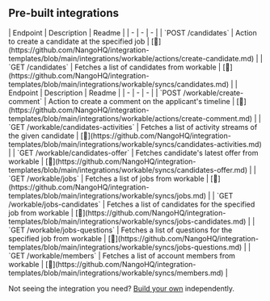 
## Pre-built integrations

<AccordionGroup>


<Accordion title="Candidates">
| Endpoint | Description | Readme |
| - | - | - |
| `POST /candidates` | Action to create a candidate at the specified job | [🔗](https://github.com/NangoHQ/integration-templates/blob/main/integrations/workable/actions/create-candidate.md) |
| `GET /candidates` | Fetches a list of candidates from workable | [🔗](https://github.com/NangoHQ/integration-templates/blob/main/integrations/workable/syncs/candidates.md) |
</Accordion>


<Accordion title="Others">
| Endpoint | Description | Readme |
| - | - | - |
| `POST /workable/create-comment` | Action to create a comment on the applicant's timeline | [🔗](https://github.com/NangoHQ/integration-templates/blob/main/integrations/workable/actions/create-comment.md) |
| `GET /workable/candidates-activities` | Fetches a list of activity streams of the given candidate | [🔗](https://github.com/NangoHQ/integration-templates/blob/main/integrations/workable/syncs/candidates-activities.md) |
| `GET /workable/candidates-offer` | Fetches candidate's latest offer from workable | [🔗](https://github.com/NangoHQ/integration-templates/blob/main/integrations/workable/syncs/candidates-offer.md) |
| `GET /workable/jobs` | Fetches a list of jobs from workable | [🔗](https://github.com/NangoHQ/integration-templates/blob/main/integrations/workable/syncs/jobs.md) |
| `GET /workable/jobs-candidates` | Fetches a list of candidates for the specified job from workable | [🔗](https://github.com/NangoHQ/integration-templates/blob/main/integrations/workable/syncs/jobs-candidates.md) |
| `GET /workable/jobs-questions` | Fetches a list of questions for the specified job from workable | [🔗](https://github.com/NangoHQ/integration-templates/blob/main/integrations/workable/syncs/jobs-questions.md) |
| `GET /workable/members` | Fetches a list of account members from workable | [🔗](https://github.com/NangoHQ/integration-templates/blob/main/integrations/workable/syncs/members.md) |
</Accordion>

</AccordionGroup>

<Tip>Not seeing the integration you need? [Build your own](https://docs.nango.dev/guides/platform/functions) independently.</Tip>
